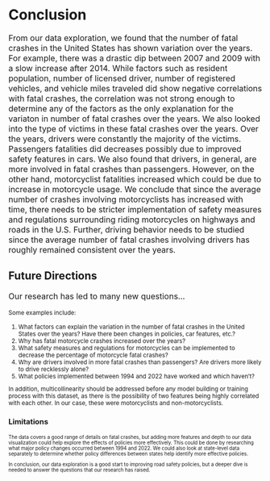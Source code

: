 # Conclusion

<p style="font-size: 16px;">
From our data exploration, we found that the number of fatal crashes in the United States has shown variation over the years. For example, there was a drastic dip between 2007 and 2009 with a slow increase after 2014. While factors such as resident population, number of licensed driver, number of registered vehicles, and vehicle miles traveled did show negative correlations with fatal crashes, the correlation was not strong enough to determine any of the factors as the only explanation for the variaton in number of fatal crashes over the years. We also looked into the type of victims in these fatal crashes over the years. Over the years, drivers were constantly the majority of the victims. Passengers fatalities did decreases possibly due to improved safety features in cars. We also found that drivers, in general, are more involved in fatal crashes than passengers. However, on the other hand, motorcyclist fatalities increased which could be due to increase in motorcycle usage. We conclude that since the average number of crashes involving motorcyclists has increased with time, there needs to be stricter implementation of safety measures and regulations surrounding riding motorcycles on highways and roads in the U.S. Further, driving behavior needs to be studied since the average number of fatal crashes involving drivers has roughly remained consistent over the years. 
</p>

## Future Directions

<p style="font-size: 16px;">
Our research has led to many new questions...
</p>

<small>
Some examples include:

1) What factors can explain the variation in the number of fatal crashes in the United States over the years? Have there been changes in policies, car features, etc.?
2) Why has fatal motorcycle crashes increased over the years?
3) What safety measures and regulations for motorcycles can be implemented to decrease the percentage of motorcycle fatal crashes?
4) Why are drivers involved in more fatal crashes than passengers? Are drivers more likely to drive recklessly alone?
5) What policies implemented between 1994 and 2022 have worked and which haven’t?

In addition, multicollinearity should be addressed before any model building or training process with this dataset, as there is the possibility of two features being highly correlated with each other. In our case, these were motorcyclists and non-motorcyclists.

<small>

## Limitations

<p style="font-size: 16px;">
The data covers a good range of details on fatal crashes, but adding more features and depth to our data visualization could help explore the effects of policies more effectively. This could be done by researching what major policy changes occurred between 1994 and 2022. We could also look at state-level data separately to determine whether policy differences between states help identify more effective policies.

In conclusion, our data exploration is a good start to improving road safety policies, but a deeper dive is needed to answer the questions that our research has raised.
</p>